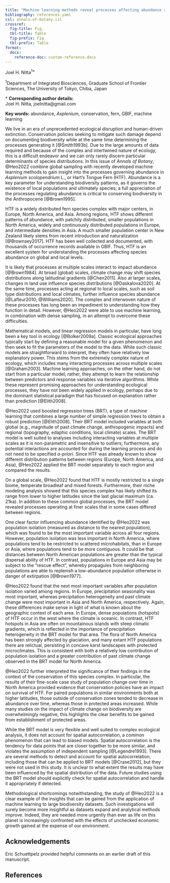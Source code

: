 ```yaml
---
title: "Machine learning methods reveal processes affecting abundance at multiple scales: A commentary on 'Global and regional drivers of abundance patterns in the hart's tongue fern complex (Aspleniaceae)'"
bibliography: references.yaml
csl: annals-of-botany.csl
crossref: 
  fig-title: Fig.
  tbl-title: Table
  fig-prefix: Fig.
  tbl-prefix: Table
format:
  docx:
    reference-doc: custom-reference.docx
---
```


Joel H. Nitta^1\*^

^1^Department of Integrated Biosciences, Graduate School of Frontier Sciences, The University of Tokyo, Chiba, Japan

\* **Corresponding author details:**  
Joel H. Nitta, joelnitta@gmail.com

**Key words:** abundance, *Asplenium*, conservation, fern, GBIF, machine learning

We live in an era of unprecedented ecological disruption and human-driven extinction.
Conservation policies seeking to mitigate such damage depend on documenting biodiversity while at the same time determining the processes generating it [@Smith1993b].
Due to the large amounts of data required and because of the complex and intertwined nature of ecology, this is a difficult endeavor and we can only rarely discern particular determinants of species distributions.
In this issue of *Annals of Botany*, @Heo2022 combine global sampling with recently developed machine learning methods to gain insight into the processes governing abundance in *Asplenium scolopendrium* L., or Hart's Tongue Fern (HTF).
Abundance is a key parameter for understanding biodiversity patterns, as it governs the existence of local populations and ultimately species; a full appreciation of the processes regulating abundance is critical to conserving biodiversity in the Anthropocene [@Brown1995].

HTF is a widely distributed fern species complex with major centers, in Europe, North America, and Asia.
Among regions, HTF shows different patterns of abundance, with patchily distributed, smaller populations in North America, widely and continuously distributed populations in Europe, and intermediate densities in Asia.
A much smaller population center in New Zealand likely stems from recent introduction and naturalization [@Brownsey2017].
HTF has been well collected and documented, with thousands of occurrence records available in GBIF.
Thus, HTF is an excellent system for understanding the processes affecting species abundance on global and local levels.

<!-- Integration across scales -->

It is likely that processes at multiple scales interact to impact abundance [@Brown1984].
At broad (global) scales, climate change may shift species distributions along latitudinal gradients [@Chen2011].
Also at larger scales, changes in land use influence species distributions [@Daskalova2020].
At the same time, processes acting at regional to local scales, such as soil type distributions and local climates, further influence species abundance [@Lafleur2010; @Williams2020].
The complex and interwoven nature of these processes has long been an impediment to understanding how they function in detail.
However, @Heo2022 were able to use machine learning, in combination with dense sampling, in an attempt to overcome these difficulties.

<!-- A different paradigm for understanding ecology -->

Mathematical models, and linear regression models in particular, have long been a key tool in ecology [@Bolker2009a].
Classic ecological approaches typically start by defining a reasonable model for a given phenomenon and then seek to fit the parameters of the model to the data.
While such classic models are straightforward to interpret, they often have relatively low explanatory power.
This stems from the extremely complex nature of ecology, which includes many interacting processes across multiple scales [@Graham2003].
Machine learning approaches, on the other hand, do not start from a particular model; rather, they attempt to learn the relationship between predictors and response variables via iterative algorithms.
While these represent promising approaches for understanding ecological processes, they have not been widely applied in ecology, perhaps due to the dominant statistical paradigm that has focused on explanation rather than prediction [@Elith2008].

@Heo2022 used boosted regression trees (BRT), a type of machine learning that combines a large number of simple regression trees to obtain a robust prediction [@Elith2008].
Their BRT model included variables at both global (e.g., magnitude of past climate change, anthropogenic impacts) and regional (topography, edaphic conditions, local climate) scales.
The BRT model is well suited to analyses including interacting variables at multiple scales as it is non-parametric and insensitive to outliers; furthermore, any potential interactions are accounted for during the learning process and do not need to be specified *a-priori*.
Since HTF was already known to show different distribution patterns between regions (Europe, North America, and Asia), @Heo2022 applied the BRT model separately to each region and compared the results.

<!-- Different continents, different processes -->

On a global scale, @Heo2022 found that HTF is mostly restricted to a single biome, temperate broadleaf and mixed forests.
Furthermore, their niche modeling analysis showed that this species complex has likely shifted its range from lower to higher latitudes since the last glacial maximum (ca. 21ka).
In addition to these common global processes, the BRT model revealed processes operating at finer scales that in some cases differed between regions.

One clear factor influencing abundance identified by @Heo2022 was population isolation (measured as distance to the nearest population), which was found to be the most important variable across all four regions.
However, population isolation was less important in North America, where populations tend to be restricted to scattered microhabitats, than in Europe or Asia, where populations tend to be more contiguous.
It could be that distances between North American populations are greater than the typical dispersal ability of HTF.
In contrast, populations in Europe and Asia may be subject to the "rescue effect", whereby propagules from neighboring populations are able to replenish a low-abundance population otherwise in danger of extirpation [@Brown1977].

@Heo2022 found that the next most important variables after population isolation varied among regions.
In Europe, precipitation seasonality was most important, whereas precipitation heterogeneity and past climate change were most important in Asia and North America, respectively.
Again, these differences make sense in light of what is known about the geographic context of each area.
In Europe, dense populations (hotspots) of HTF occur in the west where the climate is oceanic.
In contrast, HTF hotspots in Asia are often on mountainous islands with steep climatic gradients, which is reflected in the importance of precipitation heterogeneity in the BRT model for that area.
The flora of North America has been strongly affected by glaciation, and many extant HTF populations there are relictual, persisting in concave karst landscapes with protected microclimates.
This is consistent with both a relatively low contribution of population isolation and a greater contribution of past climate change observed in the BRT model for North America.

<!-- Implications for conservation -->

@Heo2022 further interpreted the significance of their findings in the context of the conservation of this species complex.
In particular, the results of their fine-scale case study of population change over time in North America provided evidence that conservation policies have an impact on survival of HTF.
For paired populations in similar environments both at higher latitudes, those outside of conservation zones tended to decrease in abundance over time, whereas those in protected areas increased.
While many studies on the impact of climate change on biodiversity are overwhelmingly negative, this highlights the clear benefits to be gained from establishment of protected areas.

<!-- Caveats -->

While the BRT model is very flexible and well suited to complex ecological analysis, it does not account for spatial autocorrelation, a common phenomenon that can lead to biased models.
Spatial autocorrelation is the tendency for data points that are closer together to be more similar, and violates the assumption of independent sampling [@Legendre1993].
There are several methods to detect and account for spatial autocorrelation, including those that can be applied to BRT models [@Crase2012], but they were not used in this study.
It is unclear to what extent the results may have been influenced by the spatial distribution of the data.
Future studies using the BRT model should explicitly check for spatial autocorrelation and handle it appropriately if detected.

<!-- Conclusion -->
Methodological shortcomings notwithstanding, the study of @Heo2022 is a clear example of the insights that can be gained from the application of machine learning to large biodiversity datasets.
Such investigations will surely become more insightful as datasets expand and analytical methods improve.
Indeed, they are needed more urgently than ever as life on this planet is increasingly confronted with the effects of unchecked economic growth gained at the expense of our environment.

## Acknowledgements

Eric Schuettpelz provided helpful comments on an earlier draft of this manuscript.

## References